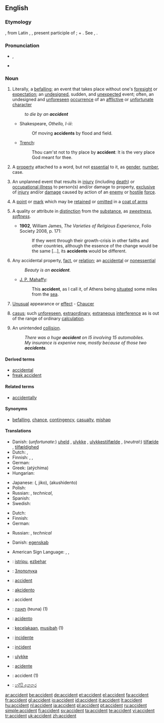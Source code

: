 ==English==

===Etymology===
{{etyl|fr}} {{term|accident|lang=fr}}, from Latin {{term|accidens}}, {{term||-dentis}}, present participle of {{term|accidere||to happen}}; {{term|lang=la|ad}} + {{term|cadere||to fall}}. See {{term|cadence}}, {{term|case}}.

===Pronunciation===
* {{IPA|/ˈæk.sə.dənt/}}, {{SAMPA|/"{k.s@.d@nt/}}
* {{audio|en-us-accident.ogg|Audio (US)}}

===Noun===
{{en-noun}}

# Literally, a [[befalling]]; an event that takes place without one's [[foresight]] or [[expectation]]; an [[undesigned]], sudden, and [[unexpected]] event; often, an undesigned and [[unforeseen]] [[occurrence]] of an [[afflictive]] or [[unfortunate]] [[character]]
#: ''to die by an '''accident'''''
#* Shakespeare, ''Othello, I-iii'':
#*: Of moving '''accidents''' by flood and field.
#* [[Trench]]:
#*: Thou cam'st not to thy place by '''accident''': It is the very place God meant for thee.
# {{grammar}} A [[property]] attached to a word, but not [[essential]] to it, as [[gender]], [[number]], case.
# {{military}} An unplanned event that results in [[injury]] (including [[death]]) or [[occupational illness]] to person(s) and/or damage to property, [[exclusive]] of [[injury]] and/or [[damage]] caused by action of an [[enemy]] or [[hostile]] [[force]].
# {{context|Heraldry}} A [[point]] or [[mark]] which may be [[retained]] or [[omitted]] in a [[coat of arms]]
# {{logic}} A quality or attribute in [[distinction]] from the [[substance]], as ''[[sweetness]]'', ''[[softness]]''.
#*'''1902''', William James, ''The Varieties of Religious Experience'', Folio Society 2008, p. 171:
#*:If they went through their growth-crisis in other faiths and other countries, although the essence of the change would be the same [...], its '''accidents''' would be different.
# Any accidental property, [[fact]], or [[relation]]; an [[accidental]] or [[nonessential]]
#: ''Beauty is an '''accident'''.''
#* [[w:J. P. Mahaffy|J. P. Mahaffy]]:
#*: This '''accident''', as I call it, of Athens being [[situated]] some miles from the [[sea]].
# {{obsolete}} [[unusual|Unusual]] appearance or [[effect]] - [[Chaucer]]
# {{law}} [[casus]]; such [[unforeseen]], [[extraordinary]], [[extraneous]] [[interference]] as is out of the range of ordinary [[calculation]].
# {{context|automotive}} An unintended [[collision]].
#: ''There was a huge '''accident''' on I5 involving 15 automobiles.''
#: ''My insurance is expenive now, mostly because of those two '''accidents'''.''

====Derived terms====
* [[accidental]]
* [[freak accident]]

====Related terms====
* [[accidentally]]

====Synonyms====
* {{sense|event that takes place without foresight or expectation}} [[befalling]], [[chance]], [[contingency]], [[casualty]], [[mishap]]

====Translations====
{{trans-top|befalling, mishap, casualty}}
* Danish: (''unfortunate'':) [[uheld]] {{n}}, [[ulykke]] {{c}}, [[ulykkestilfælde]] {{c}}, (''neutral'':) [[tilfælde]] {{n}}, [[tilfældighed]] {{c}}
* Dutch: {{t+|nl|ongeluk|n}}, {{t+|nl|ongeval|n}}
* Finnish: {{t-|fi|onnettomuus}}, {{t-|fi|sattuma}}, {{t|fi|tapaturma}}
* German: {{t+|de|Unfall|m}}
* Greek: {{t+|el|ατύχημα|n|sc=Grek}} (atýchima)
* Hungarian: {{t+|hu|baleset}}
{{trans-mid}}
* Japanese: {{Jpan|[[事故]]}} ({{Jpan|[[じこ]]}}, jiko), {{Jpan|[[アクシデント]]}} (akushidento)
* Polish: {{t+|pl|wypadek|m}}
* Russian: {{t|ru|несчастный случай|m|tr=n'eš'ástnyj slúčaj|sc=Cyrl}}, {{t+|ru|авария|f|tr=avarija|sc=Cyrl}} ''technical'', {{t|ru|катастрофа|f|tr=katastrófa|sc=Cyrl}}
* Spanish: {{t+|es|accidente|m}}
* Swedish: {{t+|sv|olycka|c}}
{{trans-bottom}}

{{trans-top|property attached to a word}}
{{trans-mid}}
{{trans-bottom}}

{{trans-top|military: unplanned event resulting in injury}}
* Dutch: {{t+|nl|toevallig}}
* Finnish: {{t-|fi|onnettomuus}}
* German: {{t+|de|Unfall|m}}
{{trans-mid}}
* Russian: {{t|ru|несчастный случай|m|tr=n'eš'ástnyj slúčaj|sc=Cyrl}}, {{t+|ru|авария|f|tr=avarija|sc=Cyrl}} ''technical''
{{trans-bottom}}

{{trans-top|heraldry: which may be retained or omitted}}
{{trans-mid}}
{{trans-bottom}}

{{trans-top|logic: quality or attribute}}
{{trans-mid}}
{{trans-bottom}}

{{trans-top|accidental property}}
* Danish: [[egenskab]] {{c}}
{{trans-mid}}
{{trans-bottom}}

{{trans-top|unusual appearance}}
{{trans-mid}}
{{trans-bottom}}

{{trans-top|unforeseen interference}}
{{trans-mid}}
{{trans-bottom}}

{{trans-top|(automotive) unintended collision}}
* American Sign Language: {{qualifier|with another vehicle}} {{t|ase|3@SideChesthigh-FingerAcross-3@SideChesthigh-FingerAcross S@Tip-TipAcross-S@CenterChesthigh-TipAcross}}, {{qualifier|with a stationary object}} {{t|ase|3@SideChesthigh-FingerAcross-S@CenterChesthigh-TipAcross S@Tip-TipAcross-S@CenterChesthigh-TipAcross}}, {{qualifier|with a person}} {{t|ase|3@SideChesthigh-FingerAcross-1@CenterChesthigh-FingerUp S@Finger-TipFinger-1@CenterChesthigh-FingerUp}}
{{trans-mid}}
{{trans-bottom}}

{{checktrans-top}}
* {{ttbc|Basque}}: [[istripu]], [[ezbehar]]
* {{ttbc|Bulgarian}}: [[Злополука]]
* {{ttbc|Catalan}}: [[accident]]
* {{ttbc|Esperanto}}: [[akcidento]]
* {{ttbc|French}}: accident {{m}}
* {{ttbc|Hebrew}}: [[תאונה]] (teuna) {{f}} (1)
* {{ttbc|Ido}}: [[acidento]]
* {{ttbc|Indonesian}}: [[celaka|kecelakaan]], [[musibah]] (1)
* {{ttbc|Italian}}: [[incidente]]
{{checktrans-mid}}
* {{ttbc|Maltese}}: [[inċident]]
* {{ttbc|Norwegian}}: [[ulykke]]
* {{ttbc|Portuguese}}: [[acidente]]
* {{ttbc|Romanian}}: accident {{n}} (1)
* {{ttbc|Sinhala}}: [[හදිසි අනතුර]] {{n}}
{{checktrans-bottom}}

[[ar:accident]]
[[be:accident]]
[[de:accident]]
[[et:accident]]
[[el:accident]]
[[fa:accident]]
[[fr:accident]]
[[gl:accident]]
[[io:accident]]
[[id:accident]]
[[it:accident]]
[[lt:accident]]
[[hu:accident]]
[[nl:accident]]
[[ja:accident]]
[[pl:accident]]
[[pt:accident]]
[[ru:accident]]
[[simple:accident]]
[[fi:accident]]
[[sv:accident]]
[[ta:accident]]
[[te:accident]]
[[vi:accident]]
[[tr:accident]]
[[uk:accident]]
[[zh:accident]]